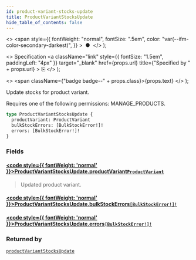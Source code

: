 ```yaml
---
id: product-variant-stocks-update
title: ProductVariantStocksUpdate
hide_table_of_contents: false
---
```


  <>
    <span
      style={{
        fontWeight: "normal",
        fontSize: ".5em",
        color: "var(--ifm-color-secondary-darkest)",
      }}
    >
      &nbsp;●&nbsp;
    </span>
  </>
);

  <>
    Specification
    <a
      className="link"
      style={{ fontSize: "1.5em", paddingLeft: "4px" }}
      target="\_blank"
      href={props.url}
      title={"Specified by " + props.url}
    >
      ⎘
    </a>
  </>
);

  <>
    <span className={"badge badge--" + props.class}>{props.text}</span>
  </>
);

Update stocks for product variant.

Requires one of the following permissions: MANAGE_PRODUCTS.

```graphql
type ProductVariantStocksUpdate {
  productVariant: ProductVariant
  bulkStockErrors: [BulkStockError!]!
  errors: [BulkStockError!]!
}
```

### Fields

#### [<code style={{ fontWeight: 'normal' }}>ProductVariantStocksUpdate.<b>productVariant</b></code>](#)<Bullet />[`ProductVariant`](../../../storefront/products/objects/product-variant) <Badge class="secondary" text="object"/>

> Updated product variant.

#### [<code style={{ fontWeight: 'normal' }}>ProductVariantStocksUpdate.<b>bulkStockErrors</b></code>](#)<Bullet />[`[BulkStockError!]!`](../../../storefront/products/objects/bulk-stock-error) <Badge class="secondary" text="non-null"/> <Badge class="secondary" text="object"/>

>

#### [<code style={{ fontWeight: 'normal' }}>ProductVariantStocksUpdate.<b>errors</b></code>](#)<Bullet />[`[BulkStockError!]!`](../../../storefront/products/objects/bulk-stock-error) <Badge class="secondary" text="non-null"/> <Badge class="secondary" text="object"/>

>

### Returned by

[`productVariantStocksUpdate`](../../../storefront/products/mutations/product-variant-stocks-update) <Badge class="secondary" text="mutation"/>
